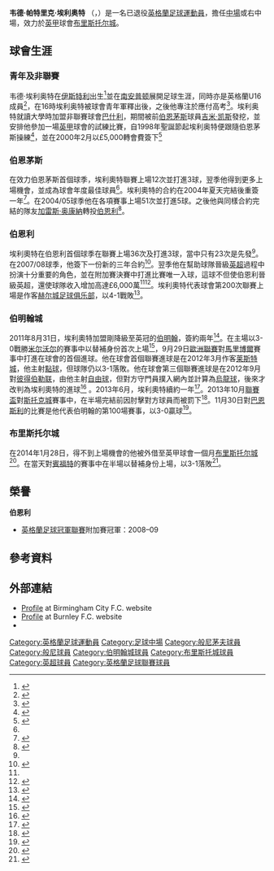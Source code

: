 {{noteta|G1=足球|G2=EPL
|T=zh-hans:韦德·埃利奥特; zh-hk:韋德·艾利諾; zh-tw:韋德·艾略特;
|1=zh-hans:埃利奥特; zh-hk:艾利諾; zh-tw:艾略特;
|2=zh-hans:帕特里克; zh-hk:柏德烈; zh-tw:帕屈克;
}}
{{Infobox football biography
| name        = 韦德·埃利奥特<br >''Wade Elliott''
| image       = Wade_Elliott_vs_Antwerp.jpg
| image_size  = 220
| caption     = 
| fullname    = Wade Patrick Elliott 
| birth_date  = {{birth date and age|1978|12|14|df=y}} 
| birth_place = [[英格蘭|英格蘭]][[伊斯特利|伊斯特利]]
| height      = {{height|ft=5|in=10}} 
| position    = [[中場_(足球)|中場]] 
| currentclub = 
| clubnumber  = 
| youthyears1 = {{0|000}}?–1994 |youthclubs1 = [[南安普顿足球俱乐部|南安普顿]]
| years1      = 1997–2000 |clubs1 = [[巴什利足球俱乐部|巴什利]]                    |caps1 = 68  |goals1 = 0 
| years2      = 2000–2005 |clubs2 = [[伯恩茅斯足球俱乐部|伯恩茅斯]]          |caps2 = 220 |goals2 = 31
| years3      = 2005–2011 |clubs3 = [[伯恩利足球俱乐部|伯恩利]]                    |caps3 = 252 |goals3 = 19
| years4      = 2011–2014 |clubs4 = [[伯明翰足球會|伯明翰]]    |caps4 = 88  |goals4 = 8
| years5      = 2014–2015   |clubs5 = →[[布里斯托尔城足球俱乐部|布里斯托尔城]] |caps5 = 36   |goals5 = 2
| totalcaps   = 683 | totalgoals = 63
| club-update = 16:01, 2 February 2014 (UTC)
}}
'''韦德·帕特里克·埃利奥特''' （{{lang-en|'''Wade Patrick Elliot'''}}，{{bd|1978年|12月14日|catidx=Elliot, Wade}}）是一名已退役[[英格蘭|英格蘭]][[足球|足球]][[運動員|運動員]]，擔任[[中場|中場]]或右中場，效力於[[英甲|英甲]]球會[[布里斯托尔城足球俱乐部|布里斯托尔城]]。

==球會生涯==
===青年及非聯賽===
韦德·埃利奥特在[[伊斯特利|伊斯特利]]出生<ref>{{cite book |editor1-first=Glenda |editor1-last=Rollin |editor2-first=Jack |editor2-last=Rollin |title=Sky Sports Football Yearbook 2012–2013 |year=2012 |publisher=Headline |location=London |isbn=978-0-7553-6356-8 |page=428 |edition=43rd |lastauthoramp=&}}</ref>並在[[南安普顿足球俱乐部|南安普顿]]展開足球生涯，同時亦是英格蘭U16成員<ref name="www.burnleyfootballclub.com">{{cite web | title=Profiles: Wade Elliott | publisher=Burnley F.C | url=http://www.burnleyfootballclub.com/page/ProfilesDetail/0,,10413~8905,00.html | accessdate=11 September 2011 | deadurl=yes | archiveurl=https://web.archive.org/web/20110902033608/http://www.burnleyfootballclub.com/page/ProfilesDetail/0,,10413~8905,00.html | archivedate=2011年9月2日 }}</ref>，在16時埃利奥特被球會青年軍釋出後，之後他專注於應付高考<ref name="www.telegraph.co.uk">{{cite news |title= Burnley's Wade Elliott excited about trip into the unknown waters of the Premier League |url=http://www.telegraph.co.uk/sport/football/teams/burnley/6022633/Burnleys-Wade-Elliott-excited-about-trip-into-the-unknown-waters-of-the-Premier-League.html | location=London | first=Jim | last=White | date=13 August 2009 | accessdate=11 September 2011 | work=The Daily Telegraph}}</ref>。埃利奥特就讀大學時加盟非聯賽球會[[巴什利足球俱乐部|巴什利]]，期間被前[[伯恩茅斯足球俱乐部|伯恩茅斯]]球員[[吉米·凯斯|吉米·凯斯]]發挖，並安排他參加一場[[英格蘭足球甲級聯賽|英甲]]球會的試練比賽，自1998年聖誕節起埃利奥特便跟隨伯恩茅斯操練<ref name="www.bbc.co.uk">{{cite web | title=Wade Elliott – 20 Questions | publisher=BBC Dorset | url=http://www.bbc.co.uk/dorset/content/articles/2005/03/10/elliot_20questions_feature.shtml |date=10 March 2005 |accessdate=11 September 2011}}</ref>，並在2000年2月以£5,000轉會費簽下<ref name="www.soccerbase.com">{{cite web | title=Wade Elliott | work=Soccerbase |publisher=Centurycomm | url=http://www.soccerbase.com/players_details.sd?playerid=19212 |accessdate=11 September 2011}}</ref>

===伯恩茅斯===
在效力伯恩茅斯首個球季，埃利奧特聯賽上場12次並打進3球，翌季他得到更多上場機會，並成為球會年度最佳球員<ref name="www.burnleyfootballclub.com"/>。埃利奧特的合約在2004年夏天完結後重簽一年<ref name="www.skysports.com">{{cite news | title=Pair extend Cherries contracts |publisher=Sky Sports |first=Simon |last=Fudge | url=http://www.skysports.com/story/0,19528,11743_2301395,00.html |date=8 June 2004 |accessdate=11 September 2011}}</ref>。在2004/05球季他在各項賽事上場51次並打進5球。之後他與同樣合約完結的隊友[[加雷斯·奥康納|加雷斯·奥康納]]轉投[[伯恩利足球俱乐部|伯恩利]]<ref>{{cite news | title=Clarets land Cherries duo |publisher=Sky Sports |first=Graeme |last=Bailey | url=http://www.skysports.com/story/0,19528,11708_2335282,00.html |date=6 May 2005 |accessdate=11 September 2011}}</ref>。

===伯恩利===
埃利奧特在伯恩利首個球季在聯賽上場36次及打進3球，當中只有23次是先發<ref name="www.burnleyfootballclub.com"/>。在2007/08球季，他簽下一份新的三年合約<ref>{{cite news | title=Elliott agrees new Clarets deal |publisher=Sky Sports |first=Chris |last=Burton | url=http://www.skysports.com/story/0,19528,11688_3355288,00.html |date=27 March 2008 |accessdate=11 September 2011}}</ref>。翌季他在幫助球隊晉級[[英超|英超]]過程中扮演十分重要的角色，並在附加賽決賽中打進比賽唯一入球，這球不但使伯恩利晉級英超，還使球隊收入增加高達£6,000萬<ref name="www.telegraph.co.uk"/><ref>{{cite news |title=Championship play-off final: Burnley v Sheffield United – as it happened |first=Scott |last=Murray |work=The Guardian| url =http://www.guardian.co.uk/football/2009/may/25/championship-play-off-burnley-sheffield-united |location=London |date=25 May 2009 |accessdate=11 September 2011}}</ref>。埃利奧特代表球會第200次聯賽上場是作客[[赫尔城足球俱乐部|赫尔城足球俱乐部]]，以4-1戰敗<ref>{{cite news |title=Hull 1–4 Burnley |first=Nabil |last=Hassan |url=http://news.bbc.co.uk/sport2/hi/football/eng_prem/8607332.stm |publisher=BBC Sport |date=10 April 2010 |accessdate=7 April 2012 |archive-date=2010-04-12 |archive-url=https://web.archive.org/web/20100412081000/http://news.bbc.co.uk/sport2/hi/football/eng_prem/8607332.stm |dead-url=no }}</ref>。

===伯明翰城===
2011年8月31日，埃利奧特加盟剛降級至英冠的[[伯明翰足球會|伯明翰]]，簽約兩年<ref>{{cite news |url=http://news.bbc.co.uk/sport1/hi/football/14735150.stm |title=Birmingham sign Wade Elliott and Pablo Ibanez |publisher=BBC Sport |date=31 August 2011 |accessdate=1 September 2011}}</ref>。在主場以3-0戰勝[[米尔沃尔足球俱乐部|米尔沃尔]]的賽事中以替補身份首次上場<ref>{{cite news |url=http://news.bbc.co.uk/sport1/hi/football/14778545.stm |title=Birmingham 3–0 Millwall |first=Arindam |last=Rej |publisher=BBC Sport |date=11 September 2011 |accessdate=11 September 2011}}</ref>，9月29日[[2011–12年歐霸盃|歐洲聯賽]]對[[馬里博爾足球俱樂部|馬里博爾]]賽事中打進在球會的首個進球。他在球會首個聯賽進球是在2012年3月作客[[莱斯特城足球俱乐部|莱斯特城]]，他主射[[點球|點球]]，但球隊仍以3-1落敗。他在球會第三個聯賽進球是在2012年9月對[[彼得伯勒联足球俱乐部|彼得伯勒联]]，由他主射[[自由球|自由球]]，但對方守門員撲入網內並計算為[[烏龍球|烏龍球]]，後來才改判為埃利奧特的進球<ref name=Olejnik>{{cite web |url=http://www.bcfc.com/news/article/its-wades-goal-363443.aspx |title=It's Wade's goal! |publisher=Birmingham City F.C |date=11 September 2012 |accessdate=19 September 2012 |deadurl=yes |archiveurl=https://web.archive.org/web/20120915235906/http://www.bcfc.com/news/article/its-wades-goal-363443.aspx |archivedate=2012-09-15}}</ref> 。2013年6月，埃利奧特續約一年<ref>{{cite web |url=http://www1.skysports.com/football/news/11688/8790239/Transfer-news-Wade-Elliott-signs-new-one-year-deal-with-Birmingham-City |title=Transfer news: Wade Elliott signs new one-year deal with Birmingham City |publisher=Sky Sports |date=24 June 2013 |accessdate=24 June 2013}}</ref>。2013年10月[[英格蘭聯賽盃|聯賽盃]]對[[斯托克城足球俱乐部|斯托克城]]賽事中，在半場完結前因肘擊對方球員而被罰下<ref>{{cite news |url=http://www.bbc.co.uk/sport/0/football/24619463 |title=Birmingham 4–4 Stoke |publisher=BBC Sport |date=29 October 2013 |accessdate=1 December 2013}}</ref>。11月30日對[[巴恩斯利足球俱乐部|巴恩斯利]]的比賽是他代表伯明翰的第100場賽事，以3-0贏球<ref>{{cite news |url=http://www.birminghammail.co.uk/sport/football/match-reports/barnsley-0-birmingham-city-3-6357768 |title=Barnsley 0 Birmingham 3 |author=Tattum, Colin |newspaper=Birmingham Mail |date=30 November 2013 |accessdate=1 December 2013}}</ref>。

===布里斯托尔城===
在2014年1月28日，得不到上場機會的他被外借至英甲球會一個月[[布里斯托尔城足球俱乐部|布里斯托尔城]]<ref>{{Cite news |url=http://www.birminghammail.co.uk/sport/football/transfer-news/birmingham-city-transfer-news-wade-6639120 |title=Wade Elliott leaves Birmingham City |author=Tattum, Colin |newspaper=Birmingham Mail |date=28 January 2014 |accessdate=29 January 2014}}</ref>。在當天對[[賓福特足球會|賓福特]]的賽事中在半場以替補身份上場，以3-1落敗<ref>{{cite web |url=http://www.bcfc.co.uk/fixtures-results/match-report/?matchid=3632219&tcmuri=920680 |title=Report: Brentford 3–1 City |author=Perrow, Mark |publisher=Bristol City F.C |date=28 January 2014 |accessdate=29 January 2014}}</ref>。

==榮譽==
'''伯恩利'''
* [[英格蘭足球冠軍聯賽|英格蘭足球冠軍聯賽]]附加賽冠軍：2008–09


==參考資料==
{{Reflist|2}}

==外部連結==
*[http://www.bcfc.com/team/player-profile/index.aspx?playerid=36074&tcmuri=25005 Profile] at Birmingham City F.C. website
*[https://web.archive.org/web/20110902033608/http://www.burnleyfootballclub.com/page/ProfilesDetail/0,,10413~8905,00.html Profile] at Burnley F.C. website
*{{soccerbase|19212|韦德·埃利奥特}}

{{DEFAULTSORT:Elliott, Wade}}
[[Category:英格蘭足球運動員|Category:英格蘭足球運動員]]
[[Category:足球中場|Category:足球中場]]
[[Category:般尼茅夫球員|Category:般尼茅夫球員]]
[[Category:般尼球員|Category:般尼球員]]
[[Category:伯明翰城球員|Category:伯明翰城球員]]
[[Category:布里斯托城球員|Category:布里斯托城球員]]
[[Category:英超球員|Category:英超球員]]
[[Category:英格蘭足球聯賽球員|Category:英格蘭足球聯賽球員]]